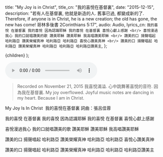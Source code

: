 
  title: "My Joy is in Christ",
  title_cn: "我的喜悅在基督裏",
  date: "2015-12-15",
  description:
    "若有人在基督裏, 他就是新造的人. 舊事已過, 都變成新的了. Therefore, if anyone is in Christ, he is a new creation;  the old has gone, the new has come! 哥林多後書 2Corinthians 5:17",
  audio: Audio,
  lyrics_cn: `
  我的喜悅
在基督裏
我的喜悅
因為認識耶穌
我的喜悅
在基督裏
喜悅心獻上感謝
<br/>
喜悅漫過我心
我的口就唱讚美的歌
讚美耶穌
讚美耶穌
我高唱讚美耶穌
<br/>
讚美的口
揚聲唱起
哈利路亞
讚美榮耀真神
哈利路亞
哈利路亞
喜悅心讚美真神
<br/>
讚美的口
揚聲唱起
哈利路亞
讚美榮耀真神
哈利路亞
哈利路亞
哈利路亞讚美主
  `,
};

  <MDXWrapper meta={meta}>{children}</MDXWrapper>
);

<audio controls src={Audio}></audio>

> Recorded on November 21, 2015
> 我喜悅滿溢.
> 心中跳舞著喜悅的音符.
> 因為我在基督裏.
> My joy overflowed.
> Joyful music notes are dancing in my heart.
> Because I am in Christ.

My Joy Is In Christ
​ 我的喜悅在基督裏
詞曲：張呂佳蓉

我的喜悅
在基督裏
我的喜悅
因為認識耶穌
我的喜悅
在基督裏
喜悅心獻上感謝

喜悅漫過我心
我的口就唱讚美的歌
讚美耶穌
讚美耶穌
我高唱讚美耶穌

讚美的口
揚聲唱起
哈利路亞
讚美榮耀真神
哈利路亞
哈利路亞
喜悅心讚美真神

讚美的口
揚聲唱起
哈利路亞
讚美榮耀真神
哈利路亞
哈利路亞
哈利路亞讚美主
